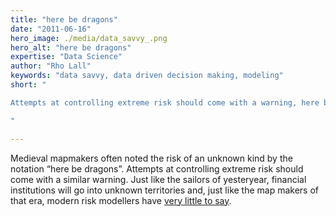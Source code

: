 ```yaml
---
title: "here be dragons"
date: "2011-06-16"
hero_image: ./media/data_savvy_.png
hero_alt: "here be dragons"
expertise: "Data Science"
author: "Rho Lall"
keywords: "data savvy, data driven decision making, modeling"
short: "

Attempts at controlling extreme risk should come with a warning, here be dragons.

"

---
```


Medieval mapmakers often noted the risk of an unknown kind by the notation “here be dragons”. 
Attempts at controlling extreme risk should come with a similar warning. 
Just like the sailors of yesteryear, financial institutions will go into unknown territories and, just like the map makers of that era, modern risk modellers have [very little to say](https://voxeu.org/article/appropriate-use-risk-models-part-i). 